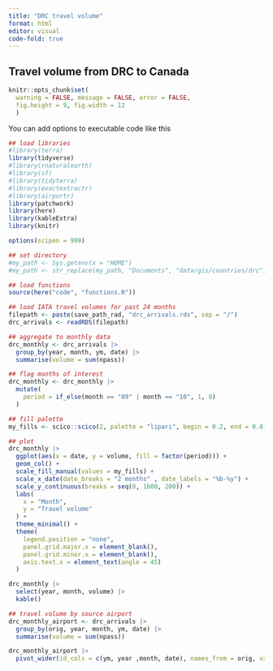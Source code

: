 ```yaml
---
title: "DRC travel volume"
format: html
editor: visual
code-fold: true
---
```


## Travel volume from DRC to Canada

```r
knitr::opts_chunk$set(
  warning = FALSE, message = FALSE, error = FALSE, 
  fig.height = 9, fig.width = 12
  )
```

You can add options to executable code like this

```r
## load libraries
#library(terra)
library(tidyverse)
#library(rnaturalearth)
#library(sf)
#library(tidyterra)
#library(exactextractr)
#library(airportr)
library(patchwork)
library(here)
library(kableExtra)
library(knitr)

options(scipen = 999)

## set directory
#my_path <- Sys.getenv(x = "HOME")
#my_path <- str_replace(my_path, "Documents", "data/gis/countries/drc")

## load functions
source(here("code", "functions.R"))
```

```r
## load IATA travel volumes for past 24 months
filepath <- paste(save_path_rad, "drc_arrivals.rds", sep = "/")
drc_arrivals <- readRDS(filepath)
```

```r
## aggregate to monthly data
drc_monthly <- drc_arrivals |> 
  group_by(year, month, ym, date) |> 
  summarise(volume = sum(npass))

## flag months of interest
drc_monthly <- drc_monthly |> 
  mutate(
    period = if_else(month == "09" | month == "10", 1, 0)
  )
```

```r
## fill palette
my_fills <- scico::scico(2, palette = "lipari", begin = 0.2, end = 0.8)

## plot
drc_monthly |> 
  ggplot(aes(x = date, y = volume, fill = factor(period))) +
  geom_col() +
  scale_fill_manual(values = my_fills) +
  scale_x_date(date_breaks = "2 months" , date_labels = "%b-%y") +
  scale_y_continuous(breaks = seq(0, 1600, 200)) +
  labs(
    x = "Month",
    y = "Travel volume"
  ) +
  theme_minimal() +
  theme(
    legend.position = "none",
    panel.grid.major.x = element_blank(),
    panel.grid.minor.x = element_blank(),
    axis.text.x = element_text(angle = 45)
  )
```

```r
drc_monthly |> 
  select(year, month, volume) |> 
  kable() 
```

```r
## travel volume by source airport
drc_monthly_airport <- drc_arrivals |> 
  group_by(orig, year, month, ym, date) |> 
  summarise(volume = sum(npass))

drc_monthly_airport |> 
  pivot_wider(id_cols = c(ym, year ,month, date), names_from = orig, values_from = volume)
```
